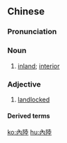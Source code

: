 {{also|内陆|内陸}}
==Chinese==
{{zh-forms|s=内陆}}

===Pronunciation===
{{zh-pron
|m=nèilù
|c=noi6 luk6
|h=pfs=nui-liu̍k
|mn=qz:lǎi-lio̍k/tw,xm,zz:lāi-lio̍k/xm,zz:lōe-lio̍k
|cat=n,a
}}

===Noun===
{{zh-noun}}

# [[inland]]; [[interior]]

===Adjective===
{{zh-adj}}

# [[landlocked]]
#: {{zh-x|內陸 國家|'''landlocked''' country}}

====Derived terms====
{{zh-der|內陸國|內陸河:nèilùhé|內陸湖:nèilùhú}}

[[ko:內陸]]
[[hu:內陸]]